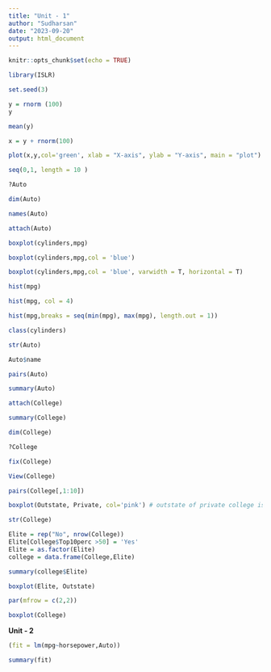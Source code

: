 ---
title: "Unit - 1"
author: "Sudharsan"
date: "2023-09-20"
output: html_document
---

```{r setup, include=FALSE}
knitr::opts_chunk$set(echo = TRUE)
```

```{r}
library(ISLR)
```

```{r}
set.seed(3)
```

```{r}
y = rnorm (100)
y
```
```{r}
mean(y)
```

```{r}
x = y + rnorm(100)
```

```{r}
plot(x,y,col='green', xlab = "X-axis", ylab = "Y-axis", main = "plot")
```

```{r}
seq(0,1, length = 10 )
```

```{r}
?Auto
```

```{r}
dim(Auto)
```

```{r}
names(Auto)
```

```{r}
attach(Auto)
```

```{r}
boxplot(cylinders,mpg)
```

```{r}
boxplot(cylinders,mpg,col = 'blue')
```

```{r}
boxplot(cylinders,mpg,col = 'blue', varwidth = T, horizontal = T)
```

```{r}
hist(mpg)
```

```{r}
hist(mpg, col = 4)
```

```{r}
hist(mpg,breaks = seq(min(mpg), max(mpg), length.out = 1))
```

```{r}
class(cylinders)
```

```{r}
str(Auto)
```

```{r}
Auto$name
```

```{r}
pairs(Auto)
```

```{r}
summary(Auto)
```

```{r}
attach(College)
```

```{r}
summary(College)
```

```{r}
dim(College)
```

```{r}
?College
```

```{r}
fix(College)
```

```{r}
View(College)
```

```{r}
pairs(College[,1:10])
```

```{r}
boxplot(Outstate, Private, col='pink') # outstate of private college is really high
```

```{r}
str(College)
```

```{r}
Elite = rep("No", nrow(College))
Elite[College$Top10perc >50] = 'Yes'
Elite = as.factor(Elite)
college = data.frame(College,Elite)
```

```{r}
summary(college$Elite)
```

```{r}
boxplot(Elite, Outstate)
```

```{r}
par(mfrow = c(2,2))
```

```{r}
boxplot(College)
```

**Unit - 2**


```{r}
(fit = lm(mpg~horsepower,Auto))
```

```{r}
summary(fit)
```

```{r}

```

